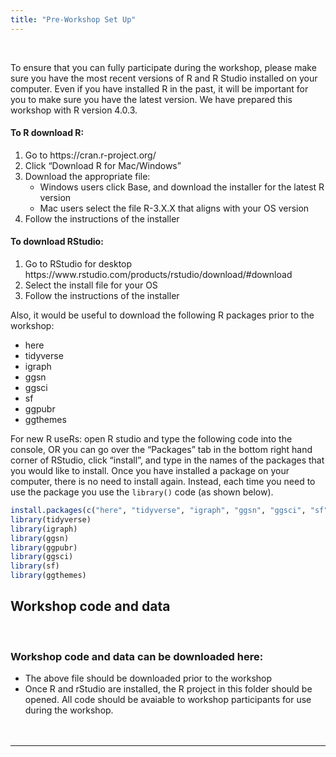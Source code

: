 ```yaml
---
title: "Pre-Workshop Set Up"
---
```


\

To ensure that you can fully participate during the workshop, please make sure you have the most recent versions of R and R Studio installed on your computer. Even if you have installed R in the past, it will be important for you to make sure you have the latest version. We have prepared this workshop with R version 4.0.3. 

#### To R download R:  
1. Go to https://cran.r-project.org/  
2. Click "Download R for Mac/Windows"  
3. Download the appropriate file:  
   - Windows users click Base, and download the installer for the latest R version  
   - Mac users select the file R-3.X.X that aligns with your OS version  
4. Follow the instructions of the installer   

#### To download RStudio:  
1. Go to RStudio for desktop https://www.rstudio.com/products/rstudio/download/#download  
2. Select the install file for your OS  
3. Follow the instructions of the installer  

Also, it would be useful to download the following R packages prior to the workshop:  

*	here
*	tidyverse
* igraph
* ggsn
* ggsci
* sf
* ggpubr
* ggthemes


For new R useRs: open R studio and type the following code into the console, OR you can go over the "Packages" tab in the bottom right hand corner of RStudio, click "install", and type in the names of the packages that you would like to install. Once you have installed a package on your computer, there is no need to install again. Instead, each time you need to use the package you use the `library()` code (as shown below).

```r
install.packages(c("here", "tidyverse", "igraph", "ggsn", "ggsci", "sf", "ggthemes", "ggpubr"))
library(tidyverse)
library(igraph)
library(ggsn)
library(ggpubr)
library(ggsci)
library(sf)
library(ggthemes)
```

## Workshop code and data

\

### Workshop code and data can be downloaded here: 

 * The above file should be downloaded prior to the workshop
 * Once R and rStudio are installed, the R project in this folder should    be opened. All code should be avaiable to workshop participants for     use during the workshop. 
\
\
\

*** 